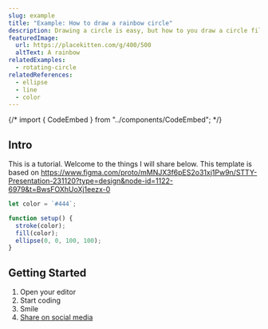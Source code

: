 ```yaml
---
slug: example
title: "Example: How to draw a rainbow circle"
description: Drawing a circle is easy, but how to you draw a circle filled with all the colors of the rainbow?
featuredImage:
  url: https://placekitten.com/g/400/500
  altText: A rainbow
relatedExamples:
  - rotating-circle
relatedReferences:
  - ellipse
  - line
  - color
---
```


{/* import { CodeEmbed } from "../components/CodeEmbed"; */}

## Intro

This is a tutorial. Welcome to the things I will share below. This template is based on https://www.figma.com/proto/mMNJX3f6pES2o31xj1Pw9n/STTY-Presentation-231120?type=design&node-id=1122-6979&t=BwsFOXhUoXj1eezx-0

```javascript
let color = `#444`;

function setup() {
  stroke(color);
  fill(color);
  ellipse(0, 0, 100, 100);
}
```

## Getting Started

1. Open your editor
2. Start coding
3. Smile
4. [Share on social media](https://mastodon.social)
